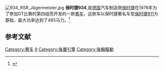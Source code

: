 [[File:934_RSR_Jägermeister.jpg|thumb]]
'''保时捷934''',是[[德国|德国]]汽车制造商[[保时捷|保时捷]]在1976年为了参加GT比赛的第四组而开发的一款[[赛车|赛车]]，这款车以保时捷著名车型[[保时捷911|保时捷911]]为基础，最大功率达到了485马力。<ref>{{Cite web |url=http://www.ultimatecarpage.com/car/1663/Porsche-934.html |title=Porsche 934 |accessdate=2010-04-11 |archive-date=2019-06-29 |archive-url=https://web.archive.org/web/20190629045938/https://www.ultimatecarpage.com/car/1663/Porsche-934.html |dead-url=no }}</ref>

==参考文献==
<div class="references-small">
<references></references>
</div>
{{Porsche}}

[[Category:赛车|Category:赛车]]
[[Category:保時捷車款|9]]
[[Category:後置引擎|Category:後置引擎]]
[[Category:後輪驅動|Category:後輪驅動]]